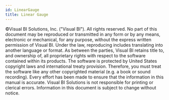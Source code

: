 ```yaml
---
id: LinearGauge
title: Linear Gauge
---
```

 

©Visual BI Solutions, Inc. ("Visual BI"). All rights reserved. No part
of this document may be reproduced or transmitted in any form or by any
means, electronic or mechanical, for any purpose, without the express
written permission of Visual BI. Under the law, reproducing includes
translating into another language or format. As between the parties,
Visual BI retains title to, and ownership of, all proprietary rights
with respect to the software contained within its products. The software
is protected by United States copyright laws and international treaty
provision. Therefore, you must treat the software like any other
copyrighted material (e.g. a book or sound recording). Every effort has
been made to ensure that the information in this manual is accurate.
Visual BI Solutions is not responsible for printing or clerical errors.
Information in this document is subject to change without notice.

